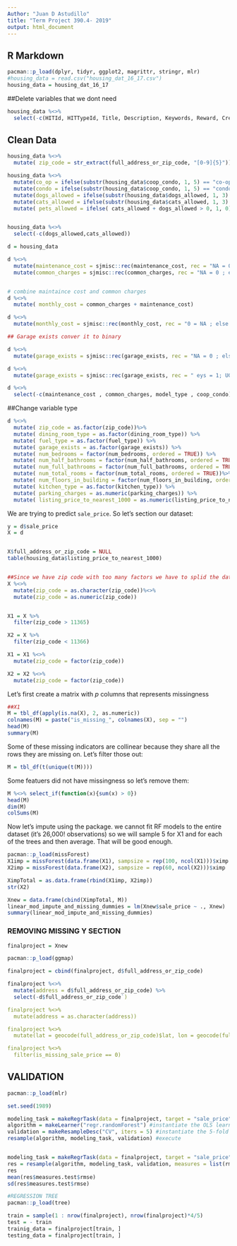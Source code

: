 ---
Author: "Juan D Astudillo" 
title: "Term Project 390.4- 2019"
output: html_document
---

## R Markdown

```{r}
pacman::p_load(dplyr, tidyr, ggplot2, magrittr, stringr, mlr)
#housing_data = read.csv("housing_dat_16_17.csv")
housing_data = housing_dat_16_17
```

##Delete variables that we dont need
```{r}
housing_data %<>%
  select(-c(HITId, HITTypeId, Title, Description, Keywords, Reward, CreationTime, MaxAssignments,	RequesterAnnotation,	AssignmentDurationInSeconds,	AutoApprovalDelayInSeconds,	Expiration,	NumberOfSimilarHITs, LifetimeInSeconds,	AssignmentId,	WorkerId,	AssignmentStatus,	AcceptTime,	SubmitTime,	AutoApprovalTime,	ApprovalTime,	RejectionTime,	RequesterFeedback,	WorkTimeInSeconds, LifetimeApprovalRate,	Last30DaysApprovalRate,	Last7DaysApprovalRate, URL, url, date_of_sale))
```
## Clean Data
```{r}
housing_data %<>%
  mutate( zip_code = str_extract(full_address_or_zip_code, "[0-9]{5}")) 

housing_data %<>%
  mutate(co_op = ifelse(substr(housing_data$coop_condo, 1, 5) == "co-op", 1, 0)) %>%
  mutate(condo = ifelse(substr(housing_data$coop_condo, 1, 5) == "condo", 1, 0)) %>%
  mutate(dogs_allowed = ifelse(substr(housing_data$dogs_allowed, 1, 3) == "yes", 1, 0)) %>%
  mutate(cats_allowed = ifelse(substr(housing_data$cats_allowed, 1, 3) == "yes", 1, 0)) %>%
  mutate( pets_allowed = ifelse( cats_allowed + dogs_allowed > 0, 1, 0))


housing_data %<>%
  select(-c(dogs_allowed,cats_allowed))

d = housing_data

d %<>%
  mutate(maintenance_cost = sjmisc::rec(maintenance_cost, rec = "NA = 0 ; else = copy")) %<>%
  mutate(common_charges = sjmisc::rec(common_charges, rec = "NA = 0 ; else = copy"))##recode from NA to 0.


# combine maintaince cost and common charges
d %<>% 
  mutate( monthly_cost = common_charges + maintenance_cost)

d %<>%
  mutate(monthly_cost = sjmisc::rec(monthly_cost, rec = "0 = NA ; else = copy"))

## Garage exists conver it to binary

d %<>%
  mutate(garage_exists = sjmisc::rec(garage_exists, rec = "NA = 0 ; else = copy")) ##recode from NA to 0. 

d %<>%
  mutate(garage_exists = sjmisc::rec(garage_exists, rec = " eys = 1; UG = 1 ; Underground = 1; yes = 1 ; Yes = 1 ; else = copy")) ##recode from NA to 0.

d %<>%
  select(-c(maintenance_cost , common_charges, model_type , coop_condo))

```

##Change variable type 
```{r}
d %<>%
  mutate( zip_code = as.factor(zip_code))%>%
  mutate( dining_room_type = as.factor(dining_room_type)) %>%
  mutate( fuel_type = as.factor(fuel_type)) %>%
  mutate( garage_exists = as.factor(garage_exists)) %>%
  mutate( num_bedrooms = factor(num_bedrooms, ordered = TRUE)) %>%
  mutate( num_half_bathrooms = factor(num_half_bathrooms, ordered = TRUE))%>%
  mutate( num_full_bathrooms = factor(num_full_bathrooms, ordered = TRUE))%>%
  mutate( num_total_rooms = factor(num_total_rooms, ordered = TRUE))%>%
  mutate( num_floors_in_building = factor(num_floors_in_building, ordered = TRUE)) %>%
  mutate( kitchen_type = as.factor(kitchen_type)) %>%
  mutate( parking_charges = as.numeric(parking_charges)) %>%
  mutate( listing_price_to_nearest_1000 = as.numeric(listing_price_to_nearest_1000)) 
```

We are trying to predict `sale_price`. So let's section our dataset:

```{r}
y = d$sale_price
X = d


X$full_address_or_zip_code = NULL
table(housing_data$listing_price_to_nearest_1000)


##Since we have zip code with too many factors we have to splid the data
X %<>%
  mutate(zip_code = as.character(zip_code))%<>%
  mutate(zip_code = as.numeric(zip_code))


X1 = X %>%
  filter(zip_code > 11365)  

X2 = X %>%
  filter(zip_code < 11366)

X1 = X1 %<>%
  mutate(zip_code = factor(zip_code))

X2 = X2 %<>%
  mutate(zip_code = factor(zip_code))

```

Let's first create a matrix with $p$ columns that represents missingness

```{r}
##X1
M = tbl_df(apply(is.na(X), 2, as.numeric))
colnames(M) = paste("is_missing_", colnames(X), sep = "")
head(M)
summary(M)

```

Some of these missing indicators are collinear because they share all the rows they are missing on. Let's filter those out:

```{r}
M = tbl_df(t(unique(t(M))))
```


Some featuers did not have missingness so let's remove them:

```{r}
M %<>% select_if(function(x){sum(x) > 0})
head(M)
dim(M)
colSums(M)

```

Now let's impute using the package. we cannot fit RF models to the entire dataset (it's 26,000! observations) so we will sample 5 for X1 and  for each of the trees and then average. That will be good enough.

```{r}
pacman::p_load(missForest)
X1imp = missForest(data.frame(X1), sampsize = rep(100, ncol(X1)))$ximp
X2imp = missForest(data.frame(X2), sampsize = rep(60, ncol(X2)))$ximp

```

```{r}
XimpTotal = as.data.frame(rbind(X1imp, X2imp))
str(X2)
```

```{r}
Xnew = data.frame(cbind(XimpTotal, M))
linear_mod_impute_and_missing_dummies = lm(Xnew$sale_price ~ ., Xnew)
summary(linear_mod_impute_and_missing_dummies)

```


### REMOVING MISSING Y SECTION
```{r}
finalproject = Xnew

pacman::p_load(ggmap)

finalproject = cbind(finalproject, d$full_address_or_zip_code)

finalproject %<>%
  mutate(address = d$full_address_or_zip_code) %>%
  select(-d$full_address_or_zip_code`)

finalproject %<>%
  mutate(address = as.character(address))

finalproject %<>%
  mutate(lat = geocode(full_address_or_zip_code)$lat, lon = geocode(full_address_or_zip_code)$lon )

finalproject %<>%
  filter(is_missing_sale_price == 0)
```

## VALIDATION
```{r}
pacman::p_load(mlr)
```

```{r}
set.seed(1989)

modeling_task = makeRegrTask(data = finalproject, target = "sale_price") #instantiate the task
algorithm = makeLearner("regr.randomForest") #instantiate the OLS learner algorithm on the diamonds dataset and set y = price
validation = makeResampleDesc("CV", iters = 5) #instantiate the 5-fold CV
resample(algorithm, modeling_task, validation) #execute



```

```{r}
modeling_task = makeRegrTask(data = finalproject, target = "sale_price") #instantiate the task
res = resample(algorithm, modeling_task, validation, measures = list(rmse)) #execute
res
mean(res$measures.test$rmse)
sd(res$measures.test$rmse)

```
 
 
```{r}
#REGRESSION TREE
pacman::p_load(tree)

train = sample(1 : nrow(finalproject), nrow(finalproject)*4/5)
test = - train
trainig_data = finalproject[train, ]
testing_data = finalproject[train, ]


```
 

